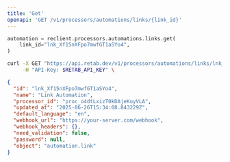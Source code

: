 ```yaml
---
title: 'Get'
openapi: 'GET /v1/processors/automations/links/{link_id}'
---
```


<RequestExample>

```python python
automation = reclient.processors.automations.links.get(
    link_id="lnk_Xf15nXFpo7mwfGT1aSYo4",
)
```

```bash curl
curl -X GET "https://api.retab.dev/v1/processors/automations/links/lnk_Xf15nXFpo7mwfGT1aSYo4" \
     -H "API-Key: $RETAB_API_KEY" \
```
</RequestExample>

<ResponseExample>

```json
{
  "id": "lnk_Xf15nXFpo7mwfGT1aSYo4",
  "name": "Link Automation",
  "processor_id": "proc_o4dtLxizT0kDAjeKuyVLA",
  "updated_at": "2025-06-26T15:34:08.843229Z",
  "default_language": "en",
  "webhook_url": "https://your-server.com/webhook",
  "webhook_headers": {},
  "need_validation": false,
  "password": null,
  "object": "automation.link"
}
```
</ResponseExample>
